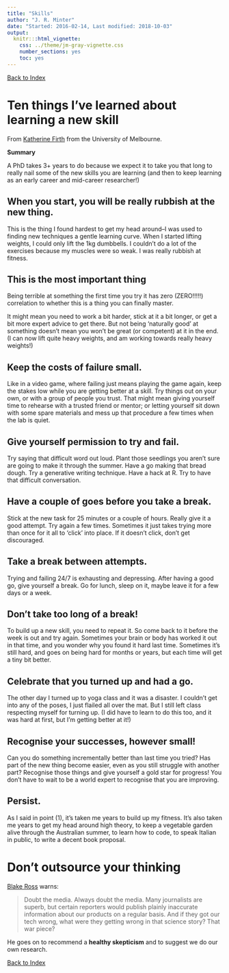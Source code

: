 ```yaml
---
title: "Skills"
author: "J. R. Minter"
date: "Started: 2016-02-14, Last modified: 2018-10-03"
output:
  knitr:::html_vignette:
    css: ../theme/jm-gray-vignette.css
    number_sections: yes
    toc: yes
---
```


[Back to Index](../README.html)

# Ten things I've learned about learning a new skill

From [Katherine Firth](https://researchinsiders.blog/2018/09/20/ten-things-ive-learned-about-learning-a-new-skill/) from the University of Melbourne.

**Summary**

A PhD takes 3+ years to do because we expect it to take you that long to really nail some of the new skills you are learning (and then to keep learning as an early career and mid-career researcher!)

## When you start, you will be really rubbish at the new thing.

This is the thing I found hardest to get my head around–I was used to finding new techniques a gentle learning curve. When I started lifting weights, I could only lift the 1kg dumbbells. I couldn't do a lot of the exercises because my muscles were so weak. I was really rubbish at fitness.

## This is the most important thing

Being terrible at something the first time you try it has zero (ZERO!!!!!) correlation to whether this is a thing you can finally master.

It might mean you need to work a bit harder, stick at it a bit longer, or get a bit more expert advice to get there. But not being 'naturally good' at something doesn't mean you won't be great (or competent) at it in the end. (I can now lift quite heavy weights, and am working towards really heavy weights!)

## Keep the costs of failure small.

Like in a video game, where failing just means playing the game again, keep the stakes low while you are getting better at a skill. Try things out on your own, or with a group of people you trust. That might mean giving yourself time to rehearse with a trusted friend or mentor; or letting yourself sit down with some spare materials and mess up that procedure a few times when the lab is quiet.

## Give yourself permission to try and fail.

Try saying that difficult word out loud. Plant those seedlings you aren't sure are going to make it through the summer. Have a go making that bread dough. Try a generative writing technique.  Have a hack at R. Try to have that difficult conversation.

## Have a couple of goes before you take a break.

Stick at the new task for 25 minutes or a couple of hours. Really give it a good attempt. Try again a few times. Sometimes it just takes trying more than once for it all to 'click' into place. If it doesn't click, don't get discouraged.

## Take a break between attempts.

Trying and failing 24/7 is exhausting and depressing. After having a good go, give yourself a break. Go for lunch, sleep on it, maybe leave it for a few days or a week.

## Don't take too long of a break!

To build up a new skill, you need to repeat it. So come back to it before the week is out and try again. Sometimes your brain or body has worked it out in that time, and you wonder why you found it hard last time. Sometimes it's still hard, and goes on being hard for months or years, but each time will get a tiny bit better.

## Celebrate that you turned up and had a go.

The other day I turned up to yoga class and it was a disaster. I couldn't get into any of the poses, I just flailed all over the mat. But I still left class respecting myself for turning up. (I did have to learn to do this too, and it was hard at first, but I'm getting better at it!)

## Recognise your successes, however small!

Can you do something incrementally better than last time you tried? Has part of the new thing become easier, even as you still struggle with another part? Recognise those things and give yourself a gold star for progress! You don't have to wait to be a world expert to recognise that you are improving.

## Persist.

As I said in point (1), it's taken me years to build up my fitness. It's also taken me years to get my head around high theory, to keep a vegetable garden alive through the Australian summer, to learn how to code, to speak Italian in public, to write a decent book proposal.





# Don't outsource your thinking

[Blake Ross](https://medium.com/@blakeross/don-t-outsource-your-thinking-ad825a9b4653#.8uvbfx8ir) warns:

> Doubt the media. Always doubt the media. Many journalists are superb, but certain reporters would publish plainly inaccurate information about our products on a regular basis. And if they got our tech wrong, what were they getting wrong in that science story? That war piece?

He goes on to recommend a **healthy skepticism** and to suggest we do our own research.




[Back to Index](../README.html)

